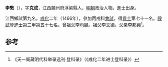 '''李斆'''（{{bd|1432年||？}}），字'''克成'''，江西饒州府浮梁縣人，[[明朝|明朝]]政治人物。進士出身。

江西鄉試第九名。[[成化|成化]]二年（1466年），參加丙戌科[[會試|會試]]，得[[貢士|貢士]]第七十一名。[[殿試|殿試]]登[[進士|進士]]第三甲第五十七名。曾祖父[[李均顯|李均顯]]。祖父[[李文德|李文德]]。父亲[[李邦興|李邦興]]<ref>《天一阁藏明代科举录选刊·登科录》（《成化二年进士登科录》）</ref>。

==参考==
{{reflist}}
{{明朝人物小作品}}
{{成化二年丙戌科殿試金榜}}